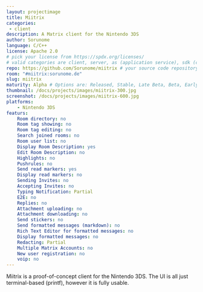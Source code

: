```yaml
---
layout: projectimage
title: Miitrix
categories:
 - client
description: A Matrix client for the Nintendo 3DS
author: Sorunome
language: C/C++
license: Apache 2.0
# pick your license from https://spdx.org/licenses/
# valid categories are client, server, as (application service), sdk (client sdk), bot, and other
repo: https://github.com/Sorunome/miitrix # your source code repository
room: "#miitrix:sorunome.de"
slug: miitrix
maturity: Alpha # Options are: Released, Stable, Late Beta, Beta, Early Beta, Late Alpha, Alpha, Early Alpha, or Not actively maintained
thumbnail: /docs/projects/images/miitrix-300.jpg
screenshot: /docs/projects/images/miitrix-600.jpg
platforms:
    - Nintendo 3DS
featurs:
    Room directory: no
    Room tag showing: no
    Room tag editing: no
    Search joined rooms: no
    Room user list: no
    Display Room Description: yes
    Edit Room Description: no
    Highlights: no
    Pushrules: no
    Send read markers: yes
    Display read markers: no
    Sending Invites: no
    Accepting Invites: no
    Typing Notification: Partial
    E2E: no
    Replies: no
    Attachment uploading: no
    Attachment downloading: no
    Send stickers: no
    Send formatted messages (markdown): no
    Rich Text Editor for formatted messages: no
    Display formatted messages: no
    Redacting: Partial
    Multiple Matrix Accounts: no
    New user registration: no
    voip: no
---
```


Miitrix is a proof-of-concept client for the Nintendo 3DS. The UI is all just terminal-based (printf), however it is fully usable.
